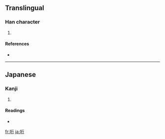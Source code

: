 ==Translingual==

===Han character===
{{Han char|rn=32|rad=土|as=06|sn=9|four=|canj=土竹人弓 (GHON)}}

# {{defn|Han|sort=土06}}

====References====
* {{Han ref|kx=0228.291|hdz=10440.021|uh=57B3|ud=22451}}

----

==Japanese==

===Kanji===
{{ja-kanji|grade=|rs=土06}}

# {{defn|Japanese|sort=土06}}

====Readings====
* {{ja-readings|on=|kun=[[がけ]] (gake)}}

[[fr:垳]]
[[ja:垳]]